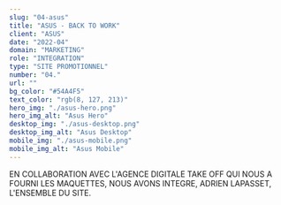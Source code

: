```yaml
---
slug: "04-asus"
title: "ASUS - BACK TO WORK"
client: "ASUS"
date: "2022-04"
domain: "MARKETING"
role: "INTEGRATION"
type: "SITE PROMOTIONNEL"
number: "04."
url: ""
bg_color: "#54A4F5"
text_color: "rgb(8, 127, 213)"
hero_img: "./asus-hero.png"
hero_img_alt: "Asus Hero"
desktop_img: "./asus-desktop.png"
desktop_img_alt: "Asus Desktop"
mobile_img: "./asus-mobile.png"
mobile_img_alt: "Asus Mobile"
---
```


EN COLLABORATION AVEC L'AGENCE DIGITALE TAKE OFF QUI NOUS A FOURNI LES MAQUETTES, NOUS AVONS INTEGRE, ADRIEN LAPASSET, L'ENSEMBLE DU SITE.
